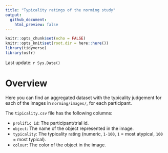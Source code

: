 ```yaml
---
title: "Typicality ratings of the norming study"
output:
  github_document:
    html_preview: false
---
```


```r
knitr::opts_chunk$set(echo = FALSE)
knitr::opts_knit$set(root.dir = here::here())
library(tidyverse)
library(osfr)
```

Last update: `r Sys.Date()`

# Overview

Here you can find an aggregated dataset with the typicality judgement for each of the images in `norming/images/`, for each participant.

The `tipicality.csv` file has the following columns:

- `prolific id`: The participant/trial id.
- `object`: The name of the object represented in the image.
- `typicality`: The typicality rating (numeric, `1-100`, `1` = most atypical, `100` = most typical).
- `colour`: The color of the object in the image.